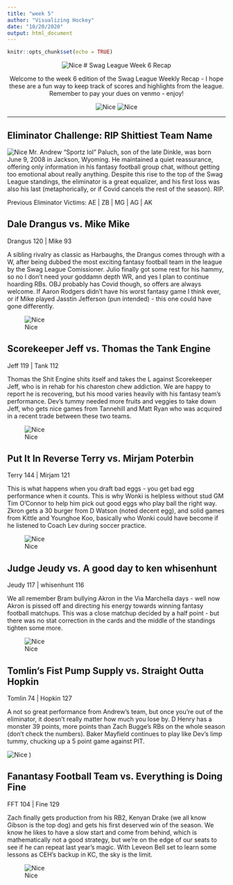 ---
title: "week 5"
author: "Visualizing Hockey"
date: "10/20/2020"
output: html_document
---

```{r setup, include=FALSE}
knitr::opts_chunk$set(echo = TRUE)
```



<center>

![Nice](https://github.com/hockeyfan22/swagleague/raw/master/header.PNG)
# Swag League Week 6 Recap

Welcome to the week 6 edition of the Swag League Weekly Recap - I hope these are a fun way to keep track of scores and highlights from the league. Remember to pay your dues on venmo - enjoy!

![Nice](https://github.com/hockeyfan22/swagleague/raw/master/scb4.PNG)
![Nice](https://github.com/hockeyfan22/swagleague/raw/master/matrix4.png)


</center>

***
## Eliminator Challenge: RIP Shittiest Team Name
![Nice](https://github.com/hockeyfan22/swagleague/raw/master/paluch.jpg)
Mr. Andrew "Sportz lol" Paluch, son of the late Dinkle, was born June 9, 2008 in Jackson, Wyoming. He maintained a quiet reassurance, offering only information in his fantasy football group chat, without getting too emotional about really anything. Despite this rise to the top of the Swag League standings, the eliminator is a great equalizer, and his first loss was also his last (metaphorically, or if Covid cancels the rest of the season). RIP.

Previous Eliminator Victims: AE | ZB | MG | AG | AK

## Dale Drangus vs. Mike Mike
Drangus 120 | Mike 93

A sibling rivalry as classic as Harbaughs, the Drangus comes through with a W, after being dubbed the most exciting fantasy football team in the league by the Swag League Comissioner. Julio finally got some rest for his hammy, so no I don't need your goddamn depth WR, and yes I plan to continue hoarding RBs. OBJ probably has Covid though, so offers are always welcome. If Aaron Rodgers didn't have his worst fantasy game I think ever, or if Mike played Jasstin Jefferson (pun intended) - this one could have gone differently.

![Nice](https://github.com/hockeyfan22/swagleague/raw/master/rg.gif)

## Scorekeeper Jeff vs. Thomas the Tank Engine
Jeff 119 | Tank 112

Thomas the Shit Engine shits itself and takes the L against Scorekeeper Jeff, who is in rehab for his chareston chew addiction. We are happy to report he is recovering, but his mood varies heavily with his fantasy team's performance. Dev's tummy needed more fruits and veggies to take down Jeff, who gets nice games from Tannehill and Matt Ryan who was acquired in a recent trade between these two teams.

![Nice](https://github.com/hockeyfan22/swagleague/raw/master/jeff.jpg)

## Put It In Reverse Terry vs. Mirjam Poterbin
Terry 144 | Mirjam 121

This is what happens when you draft bad eggs - you get bad egg performance when it counts. This is why Wonki is helpless without stud GM Tim O'Connor to help him pick out good eggs who play ball the right way. Zkron gets a 30 burger from D Watson (noted decent egg), and solid games from Kittle and Younghoe Koo, basically who Wonki could have become if he listened to Coach Lev during soccer practice.

![Nice](https://github.com/hockeyfan22/swagleague/raw/master/wonk.gif)

## Judge Jeudy vs. A good day to ken whisenhunt
Jeudy 117 | whisenhunt 116

We all remember Bram bullying Akron in the Via Marchella days - well now Akron is pissed off and directing his energy towards winning fantasy football matchups. This was a close matchup decided by a half point - but there was no stat correction in the cards and the middle of the standings tighten some more.

![Nice](https://github.com/hockeyfan22/swagleague/raw/master/bp.GIF)

## Tomlin's Fist Pump Supply vs. Straight Outta Hopkin
Tomlin 74 | Hopkin 127

A not so great performance from Andrew's team, but once you're out of the eliminator, it doesn't really matter how much you lose by. D Henry has a monster 39 points, more points than Zach Bugge's RBs on the whole season (don't check the numbers). Baker Mayfield continues to play like Dev's limp tummy, chucking up a 5 point game against PIT.

![Nice](https://github.com/hockeyfan22/swagleague/raw/master/VideoToGif_GIF(2).GIF)
)

## Fanantasy Football Team vs. Everything is Doing Fine
FFT 104 | Fine 129

Zach finally gets production from his RB2, Kenyan Drake (we all know Gibson is the top dog) and gets his first deserved win of the season. We know he likes to have a slow start and come from behind, which is mathematically not a good strategy, but we're on the edge of our seats to see if he can repeat last year's magic. With Leveon Bell set to learn some lessons as CEH's backup in KC, the sky is the limit.

![Nice](https://github.com/hockeyfan22/swagleague/blob/master/zb.GIF)